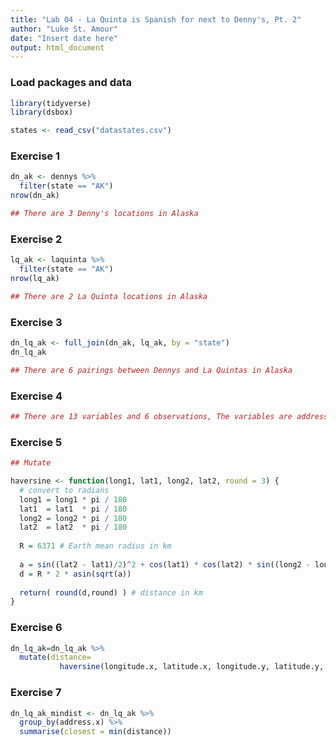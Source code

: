 ```yaml
---
title: "Lab 04 - La Quinta is Spanish for next to Denny's, Pt. 2"
author: "Luke St. Amour"
date: "Insert date here"
output: html_document
---
```


### Load packages and data

```r
library(tidyverse) 
library(dsbox) 
```

```r
states <- read_csv("datastates.csv")
```

### Exercise 1

```r
dn_ak <- dennys %>%
  filter(state == "AK")
nrow(dn_ak)

## There are 3 Denny's locations in Alaska
```

### Exercise 2

```r
lq_ak <- laquinta %>%
  filter(state == "AK")
nrow(lq_ak)

## There are 2 La Quinta locations in Alaska
```

### Exercise 3
```r
dn_lq_ak <- full_join(dn_ak, lq_ak, by = "state")
dn_lq_ak

## There are 6 pairings between Dennys and La Quintas in Alaska
```

### Exercise 4
```r
## There are 13 variables and 6 observations, The variables are address.x, city.x, state, zip.x, longitude.x, latitude.x, establishment.x, address.y, city.y, zip.y, longitude.y, latitude.y, establishment.y
```

### Exercise 5
```r
## Mutate
```

```r
haversine <- function(long1, lat1, long2, lat2, round = 3) {
  # convert to radians
  long1 = long1 * pi / 180
  lat1  = lat1  * pi / 180
  long2 = long2 * pi / 180
  lat2  = lat2  * pi / 180
  
  R = 6371 # Earth mean radius in km
  
  a = sin((lat2 - lat1)/2)^2 + cos(lat1) * cos(lat2) * sin((long2 - long1)/2)^2
  d = R * 2 * asin(sqrt(a))
  
  return( round(d,round) ) # distance in km
}
```

### Exercise 6
```r
dn_lq_ak=dn_lq_ak %>% 
  mutate(distance=
           haversine(longitude.x, latitude.x, longitude.y, latitude.y, round = 4))
```

### Exercise 7
```r
dn_lq_ak_mindist <- dn_lq_ak %>%
  group_by(address.x) %>%
  summarise(closest = min(distance))
```





